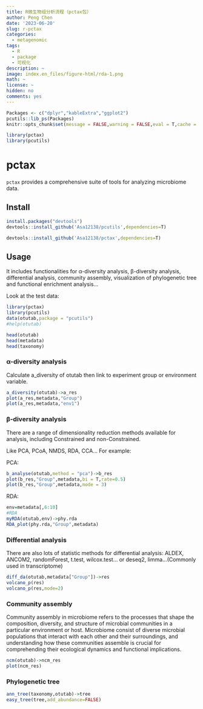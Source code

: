 ```yaml
---
title: R微生物组分析流程（pctax包）
author: Peng Chen
date: '2023-06-20'
slug: r-pctax
categories:
  - metagenomic
tags:
  - R
  - package
  - 可视化
description: ~
image: index.en_files/figure-html/rda-1.png
math: ~
license: ~
hidden: no
comments: yes
---
```


```r
Packages <- c("dplyr","kableExtra","ggplot2")
pcutils::lib_ps(Packages)
knitr::opts_chunk$set(message = FALSE,warning = FALSE,eval = T,cache = T)
```

```r
library(pctax)
library(pcutils)
```

# pctax

`pctax` provides a comprehensive suite of tools for analyzing microbiome data.

## Install

```r
install.packages("devtools")
devtools::install_github('Asa12138/pcutils',dependencies=T)

devtools::install_github('Asa12138/pctax',dependencies=T)
```

## Usage
It includes functionalities for α-diversity analysis, β-diversity analysis, differential analysis, community assembly, visualization of phylogenetic tree and functional enrichment analysis... 

Look at the test data:
```r
library(pctax)
library(pcutils)
data(otutab,package = "pcutils")
#help(otutab)

head(otutab)
head(metadata)
head(taxonomy)
```

### α-diversity analysis

Calculate a_diversity of otutab then link to experiment group or environment variable.
```r
a_diversity(otutab)->a_res
plot(a_res,metadata,"Group")
plot(a_res,metadata,"env1")
```

### β-diversity analysis

There are a range of dimensionality reduction methods available for analysis, including Constrained and non-Constrained.

Like PCA, PCoA, NMDS, RDA, CCA... For example:

PCA:
```r
b_analyse(otutab,method = "pca")->b_res
plot(b_res,"Group",metadata,bi = T,rate=0.5)
plot(b_res,"Group",metadata,mode = 3)
```

RDA:
```r
env=metadata[,6:10]
#RDA
myRDA(otutab,env)->phy.rda
RDA_plot(phy.rda,"Group",metadata)
```


### Differential analysis

There are also lots of statistic methods for differential analysis:
ALDEX, ANCOM2, randomForest, t.test, wilcox.test... or deseq2, limma...(Commonly used in transcriptome)
```r
diff_da(otutab,metadata["Group"])->res
volcano_p(res)
volcano_p(res,mode=2)
```

### Community assembly

Community assembly in microbiome refers to the processes that shape the composition, diversity, and structure of microbial communities in a particular environment or host. 
Microbiome consist of diverse microbial populations that interact with each other and their surroundings, and understanding how these communities assemble is crucial for comprehending their ecological dynamics and functional implications.

```r
ncm(otutab)->ncm_res
plot(ncm_res)
```

### Phylogenetic tree
```r
ann_tree(taxonomy,otutab)->tree
easy_tree(tree,add_abundance=FALSE)
```

